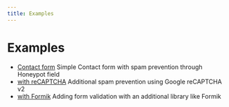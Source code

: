 ```yaml
---
title: Examples
---
```



# Examples

<Cards>

- [Contact form](/examples/contact-form/)
  Simple Contact form with spam prevention through Honeypot field
- [with reCAPTCHA](/examples/recaptcha/)
  Additional spam prevention using Google reCAPTCHA v2
- [with Formik](/examples/formik)
  Adding form validation with an additional library like Formik

</Cards>
